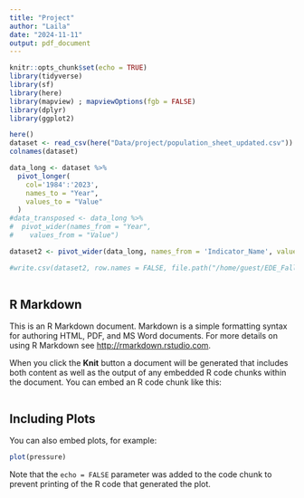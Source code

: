 ```yaml
---
title: "Project"
author: "Laila"
date: "2024-11-11"
output: pdf_document
---
```


```r
knitr::opts_chunk$set(echo = TRUE)
library(tidyverse)
library(sf)
library(here)
library(mapview) ; mapviewOptions(fgb = FALSE)
library(dplyr)
library(ggplot2)

here()
dataset <- read_csv(here("Data/project/population_sheet_updated.csv"))
colnames(dataset)

data_long <- dataset %>%
  pivot_longer(
    col='1984':'2023',
    names_to = "Year",
    values_to = "Value"
  )
#data_transposed <- data_long %>%
#  pivot_wider(names_from = "Year",  
#    values_from = "Value")

dataset2 <- pivot_wider(data_long, names_from = 'Indicator_Name', values_from ='Value')  

#write.csv(dataset2, row.names = FALSE, file.path("/home/guest/EDE_Fall2024/Data/project/dataset2.csv"))
          

```

## R Markdown

This is an R Markdown document. Markdown is a simple formatting syntax for authoring HTML, PDF, and MS Word documents. For more details on using R Markdown see <http://rmarkdown.rstudio.com>.

When you click the **Knit** button a document will be generated that includes both content as well as the output of any embedded R code chunks within the document. You can embed an R code chunk like this:

```r

```

## Including Plots

You can also embed plots, for example:

```r
plot(pressure)
```

Note that the `echo = FALSE` parameter was added to the code chunk to prevent printing of the R code that generated the plot.
